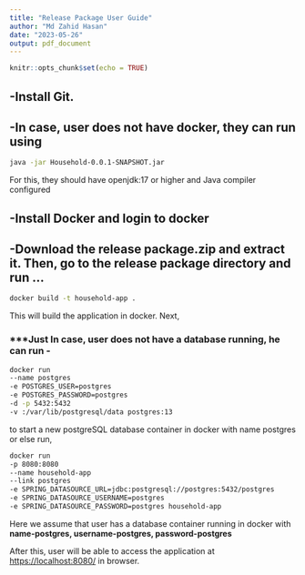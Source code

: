```yaml
---
title: "Release Package User Guide"
author: "Md Zahid Hasan"
date: "2023-05-26"
output: pdf_document
---
```


```r
knitr::opts_chunk$set(echo = TRUE)
```

## **-Install Git.**

## -In case, user does not have docker, they can run using

```bash
java -jar Household-0.0.1-SNAPSHOT.jar
```

For this, they should have openjdk:17 or higher and Java compiler configured

## **-Install Docker and login to docker**

## **-Download the release package.zip and extract it. Then, go to the release package directory and run** ...

```bash
docker build -t household-app .
```

This will build the application in docker. Next,

### \*\*\*Just In case, user does not have a database running, he can run -

```bash
docker run 
--name postgres 
-e POSTGRES_USER=postgres 
-e POSTGRES_PASSWORD=postgres 
-d -p 5432:5432 
-v :/var/lib/postgresql/data postgres:13
```

to start a new postgreSQL database container in docker with name postgres or else run,

```bash
docker run 
-p 8080:8080 
--name household-app 
--link postgres 
-e SPRING_DATASOURCE_URL=jdbc:postgresql://postgres:5432/postgres 
-e SPRING_DATASOURCE_USERNAME=postgres 
-e SPRING_DATASOURCE_PASSWORD=postgres household-app
```

Here we assume that user has a database container running in docker with **name-postgres, username-postgres, password-postgres**

After this, user will be able to access the application at <https://localhost:8080/> in browser.
